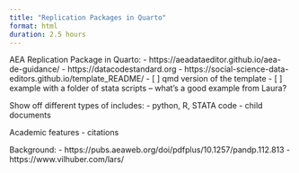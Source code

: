 ```yaml
---
title: "Replication Packages in Quarto"
format: html
duration: 2.5 hours
---
```


AEA Replication Package in Quarto:
- https://aeadataeditor.github.io/aea-de-guidance/
- https://datacodestandard.org
- https://social-science-data-editors.github.io/template_README/
- [ ] qmd version of the template
- [ ] example with a folder of stata scripts -- what's a good example from Laura?

Show off different types of includes:
- python, R, STATA code
- child documents

Academic features
- citations

Background:
- https://pubs.aeaweb.org/doi/pdfplus/10.1257/pandp.112.813
- https://www.vilhuber.com/lars/
